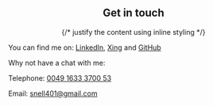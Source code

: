 <center>
<h2> Get in touch </h2>
{/* justify the content using inline styling */}
<div style="text-align:left">

You can find me on: [LinkedIn](https://www.linkedin.com/in/darren-snell/),  [Xing](https://www.xing.com/profile/Darren_Snell2/) and [GitHub](https://github.com/Snell401)


Why not have a chat with me: 

Telephone: <a href="tel:00491633370053">0049 1633 3700 53 </a>  <i class="fa-solid fa-3"></i>

Email: <a href="mailto:snell401@gmail.com">snell401@gmail.com</a> 
<span class="fa-solid fa-3x"></span>
</div>
</center>




